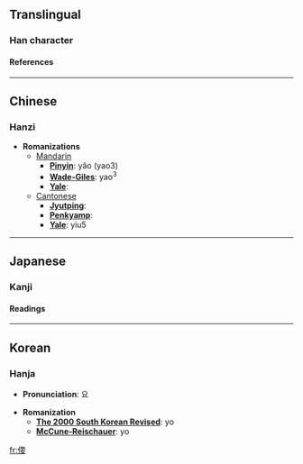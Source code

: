 ==Translingual==
===Han character===
{{Han char|rad=人|as=09|sn=11|four=2124<sub>4</sub>|canj=人一田女 (OMWV)}}
====References====
{{Han ref|kx=0111.050|dkj=00869|dj=0237.050|hdz=10187.030|uh=5060|ud=20576|bh=D450|bd=54352}}
----

==Chinese==
===Hanzi===


* '''Romanizations'''
** [[Mandarin]]
*** '''[[Pinyin]]''': yǎo (yao3)
*** '''[[Wade-Giles]]''': yao<sup>3</sup>
*** '''[[Yale]]''': 
**[[Cantonese]]
***'''[[Jyutping]]''':
***'''[[Penkyamp]]''': 
***'''[[Yale]]''': yiu5


----
==Japanese==
===Kanji===
{{ja-kanji|grade=|rs=人09}}
====Readings====
{{ja-readings|on=[[よう]] (yō)|kun=[[しなやか]] (shinayaka), [[たおやか]] (taoyaka)}}


----
==Korean==
===Hanja===

* '''Pronunciation''': 요

* '''Romanization'''
** '''[[The 2000 South Korean Revised Romanization|The 2000 South Korean Revised]]''': yo
** '''[[McCune-Reischauer]]''': yo


[[fr:偠]]